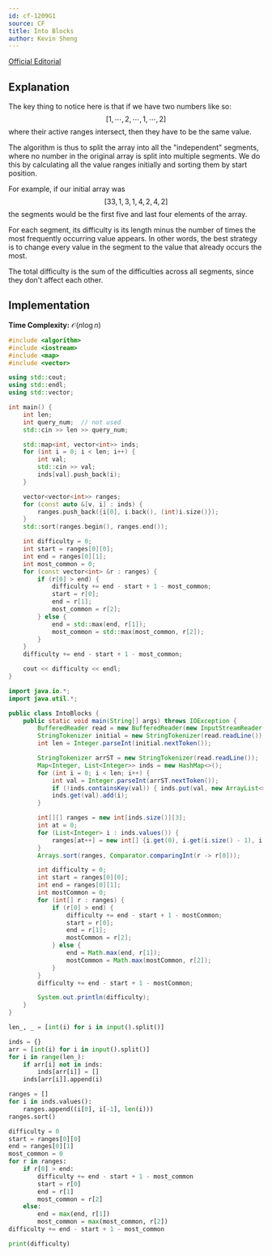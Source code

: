 ```yaml
---
id: cf-1209G1
source: CF
title: Into Blocks
author: Kevin Sheng
---
```


[Official Editorial](https://codeforces.com/blog/entry/69791)

## Explanation

The key thing to notice here is that if we have two numbers like so:
$$
[1, \cdots, 2, \cdots, 1, \cdots, 2]
$$
where their active ranges intersect, then they have to be the same value.

The algorithm is thus to split the array into all the "independent" segments,
where no number in the original array is split into multiple segments.
We do this by calculating all the value ranges initially and sorting them by start position.

For example, if our initial array was
$$
[3 3, 1, 3, 1, 4, 2, 4, 2]
$$
the segments would be the first five and last four elements of the array.

For each segment, its difficulty is its length minus the number of times
the most frequently occurring value appears.
In other words, the best strategy is to change every value in the segment
to the value that already occurs the most.

The total difficulty is the sum of the difficulties across all segments,
since they don't affect each other.

## Implementation

**Time Complexity:** $\mathcal{O}(n \log n)$

<LanguageSection>
<CPPSection>

```cpp
#include <algorithm>
#include <iostream>
#include <map>
#include <vector>

using std::cout;
using std::endl;
using std::vector;

int main() {
	int len;
	int query_num;  // not used
	std::cin >> len >> query_num;

	std::map<int, vector<int>> inds;
	for (int i = 0; i < len; i++) {
		int val;
		std::cin >> val;
		inds[val].push_back(i);
	}

	vector<vector<int>> ranges;
	for (const auto &[v, i] : inds) {
		ranges.push_back({i[0], i.back(), (int)i.size()});
	}
	std::sort(ranges.begin(), ranges.end());

	int difficulty = 0;
	int start = ranges[0][0];
	int end = ranges[0][1];
	int most_common = 0;
	for (const vector<int> &r : ranges) {
		if (r[0] > end) {
			difficulty += end - start + 1 - most_common;
			start = r[0];
			end = r[1];
			most_common = r[2];
		} else {
			end = std::max(end, r[1]);
			most_common = std::max(most_common, r[2]);
		}
	}
	difficulty += end - start + 1 - most_common;

	cout << difficulty << endl;
}
```

</CPPSection>
<JavaSection>

```java
import java.io.*;
import java.util.*;

public class IntoBlocks {
	public static void main(String[] args) throws IOException {
		BufferedReader read = new BufferedReader(new InputStreamReader(System.in));
		StringTokenizer initial = new StringTokenizer(read.readLine());
		int len = Integer.parseInt(initial.nextToken());

		StringTokenizer arrST = new StringTokenizer(read.readLine());
		Map<Integer, List<Integer>> inds = new HashMap<>();
		for (int i = 0; i < len; i++) {
			int val = Integer.parseInt(arrST.nextToken());
			if (!inds.containsKey(val)) { inds.put(val, new ArrayList<>()); }
			inds.get(val).add(i);
		}

		int[][] ranges = new int[inds.size()][3];
		int at = 0;
		for (List<Integer> i : inds.values()) {
			ranges[at++] = new int[] {i.get(0), i.get(i.size() - 1), i.size()};
		}
		Arrays.sort(ranges, Comparator.comparingInt(r -> r[0]));

		int difficulty = 0;
		int start = ranges[0][0];
		int end = ranges[0][1];
		int mostCommon = 0;
		for (int[] r : ranges) {
			if (r[0] > end) {
				difficulty += end - start + 1 - mostCommon;
				start = r[0];
				end = r[1];
				mostCommon = r[2];
			} else {
				end = Math.max(end, r[1]);
				mostCommon = Math.max(mostCommon, r[2]);
			}
		}
		difficulty += end - start + 1 - mostCommon;

		System.out.println(difficulty);
	}
}
```

</JavaSection>
<PySection>

```py
len_, _ = [int(i) for i in input().split()]

inds = {}
arr = [int(i) for i in input().split()]
for i in range(len_):
	if arr[i] not in inds:
		inds[arr[i]] = []
	inds[arr[i]].append(i)

ranges = []
for i in inds.values():
	ranges.append((i[0], i[-1], len(i)))
ranges.sort()

difficulty = 0
start = ranges[0][0]
end = ranges[0][1]
most_common = 0
for r in ranges:
	if r[0] > end:
		difficulty += end - start + 1 - most_common
		start = r[0]
		end = r[1]
		most_common = r[2]
	else:
		end = max(end, r[1])
		most_common = max(most_common, r[2])
difficulty += end - start + 1 - most_common

print(difficulty)
```

</PySection>
</LanguageSection>
